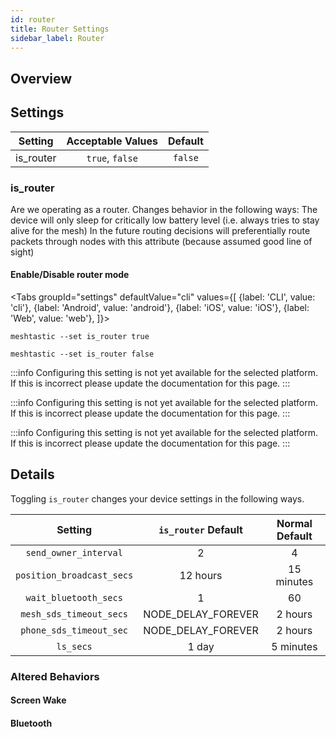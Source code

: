 ```yaml
---
id: router
title: Router Settings
sidebar_label: Router
---
```



## Overview

## Settings

|  Setting  | Acceptable Values | Default |
| :-------: | :---------------: | :-----: |
| is_router |  `true`, `false`  | `false` |

### is_router

Are we operating as a router. Changes behavior in the following ways: The device will only sleep for critically low battery level (i.e. always tries to stay alive for the mesh) In the future routing decisions will preferentially route packets through nodes with this attribute (because assumed good line of sight)

#### Enable/Disable router mode

<Tabs
groupId="settings"
defaultValue="cli"
values={[
{label: 'CLI', value: 'cli'},
{label: 'Android', value: 'android'},
{label: 'iOS', value: 'iOS'},
{label: 'Web', value: 'web'},
]}>
<TabItem value="cli">

```shell title="Enable router mode"
meshtastic --set is_router true
```

```shell title="Disable router mode"
meshtastic --set is_router false
```

  </TabItem>
  <TabItem value="android">

:::info
Configuring this setting is not yet available for the selected platform. If this is incorrect please update the documentation for this page.
:::

  </TabItem>
  <TabItem value="iOS">

:::info
Configuring this setting is not yet available for the selected platform. If this is incorrect please update the documentation for this page.
:::

  </TabItem>
  <TabItem value="web">

:::info
Configuring this setting is not yet available for the selected platform. If this is incorrect please update the documentation for this page.
:::

  </TabItem>
</Tabs>

## Details

Toggling `is_router` changes your device settings in the following ways.

|          Setting          | `is_router` Default | Normal Default |
| :-----------------------: | :-----------------: | :------------: |
|   `send_owner_interval`   |          2          |       4        |
| `position_broadcast_secs` |      12 hours       |   15 minutes   |
|   `wait_bluetooth_secs`   |          1          |       60       |
|  `mesh_sds_timeout_secs`  | NODE_DELAY_FOREVER  |    2 hours     |
|  `phone_sds_timeout_sec`  | NODE_DELAY_FOREVER  |    2 hours     |
|         `ls_secs`         |        1 day        |   5 minutes    |

### Altered Behaviors

#### Screen Wake

#### Bluetooth
